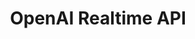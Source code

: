 ---
title: OpenAI Realtime API
openapi-schema: realtime_api
description: |
    This is an event developers may broadcast to Tavus.

    By broadcasting this event, you are able to externally send OpenAI realtime events. This is commonly used to update the instructions for the replica. We currently support the following events:
    - `session.update`
---